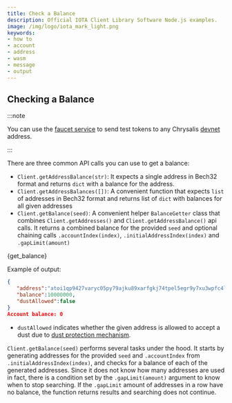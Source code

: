 ```yaml
---
title: Check a Balance
description: Official IOTA Client Library Software Node.js examples.
image: /img/logo/iota_mark_light.png
keywords:
- how to
- account
- address
- wasm
- message
- output
---
```


## Checking a Balance

:::note

You can use the [faucet service](https://faucet.chrysalis-devnet.iota.cafe/)  to send test tokens to any Chrysalis
[devnet](https://wiki.iota.org/chrysalis-docs/devnet) address.

:::

There are three common API calls you can use to get a balance:

* `Client.getAddressBalance(str)`: It expects a single address in Bech32 format and returns `dict` with a balance for the address.
* `Client.getAddressBalances([])`: A convenient function that expects `list` of addresses in Bech32 format and returns list of `dict` with balances for all given addresses
* `Client.getBalance(seed)`: A convenient helper `BalanceGetter` class that combines `Client.getAddresses()` and `Client.getAddressBalance()` api calls. It returns a combined balance for the provided `seed` and optional chaining calls `.accountIndex(index)`, `.initialAddressIndex(index)` and `.gapLimit(amount)`

<CodeBlock className="language-javascript">
  {get_balance}
</CodeBlock>

Example of output:

```json
{
   "address":"atoi1qp9427varyc05py79ajku89xarfgkj74tpel5egr9y7xu3wpfc4lkpx0l86",
   "balance":10000000,
   "dustAllowed":false
}
Account balance: 0
```

* `dustAllowed` indicates whether the given address is allowed to accept a dust due to
[dust protection mechanism](https://wiki.iota.org/chrysalis-docs/faq#what-is-dust-protection-and-how-does-it-work).

`Client.getBalance(seed)` performs several tasks under the hood. It starts by generating addresses for the provided
`seed` and `.accountIndex` from `.initialAddressIndex(index)`, and checks for a balance of each of the generated
addresses. Since it does not know how many addresses are used in fact, there is a condition set by the
`.gapLimit(amount)` argument to know when to stop searching. If the `.gapLimit` amount of addresses in a row have no
balance, the function returns results and searching does not continue.

